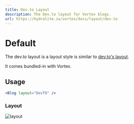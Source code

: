 ```yaml
---
title: Dev.to Layout
description: The Dev.to layout for Vortex blogs.
url: https://hydralite.io/vortex/docs/layout/dev.to
---
```


# Default

The dev.to layout is a layout style is similar to [dev.to's layout](https://dev.to).

It comes bundled-in with Vortex.

## Usage

```jsx
<Blog layout="DevTO" />
```

### Layout

![layout](/dev.to.svg)
